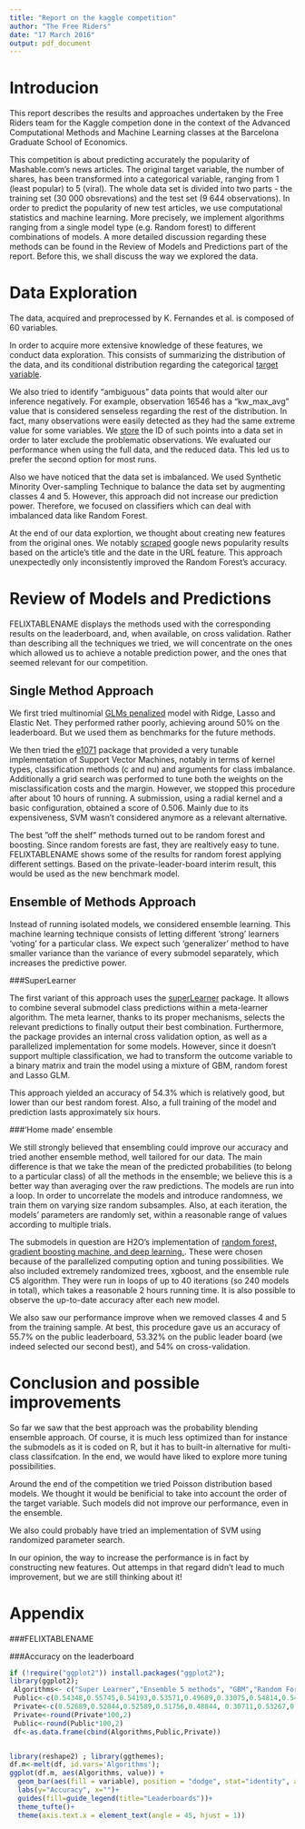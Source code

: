 ```yaml
---
title: "Report on the kaggle competition"
author: "The Free Riders"
date: "17 March 2016"
output: pdf_document
---
```


# Introducion

This report describes the results and approaches undertaken by the Free Riders team for the Kaggle competion done in the context of the Advanced Computational Methods and Machine Learning classes at the Barcelona Graduate School of Economics.  

This competition is about predicting accurately the popularity of Mashable.com's news articles. The original target variable, the number of shares, has been transformed into a categorical variable, ranging from 1 (least popular) to 5 (viral). The whole data set is divided into two parts - the training set (30 000 obsrevations) and the test set (9 644 observations). In order to predict the popularity of new test articles, we use computational statistics and machine learning. More precisely, we implement algorithms ranging from a single model type (e.g. Random forest) to different combinations of models.  A more detailed discussion regarding these methods can be found in the Review of Models and Predictions part of the report. Before this, we shall discuss the way we explored the data.  

# Data Exploration

The data, acquired and preprocessed by K. Fernandes et al. is composed of 60 variables. 

In order to acquire more extensive knowledge of these features, we conduct data exploration. This consists of summarizing the distribution of the data, and its conditional distribution regarding the categorical [target variable](https://github.com/FelixGSE/Riding-free-on-KAGGLE/blob/master/Project/Work/R_Scripts/F00_DataInspection.R).  

We also tried to identify "ambiguous" data points that would alter our inference negatively. For example, observation 16546 has a "kw_max_avg" value that is considered senseless regarding the rest of the distribution. In fact, many observations were easily detected as they had the same extreme value for some variables. We [store](https://github.com/FelixGSE/Riding-free-on-KAGGLE/blob/master/Project/Data/Raw_Data/outliers_id) the ID of such points into a data set in order to later exclude the problematic observations.  We evaluated our performance when using the full data, and the reduced data. This led us to prefer the second option for most runs.  

Also we have noticed that the data set is imbalanced. We used Synthetic Minority Over-sampling Technique to balance the data set by augmenting classes 4 and 5. However, this approach did not increase our prediction power. Therefore, we focused on classifiers which can deal with imbalanced data like Random Forest.  

At the end of our data explortion, we thought about creating new features from the original ones. We notably [scraped](https://github.com/FelixGSE/Riding-free-on-KAGGLE/blob/master/Project/Work/R_Scripts/scrape.R) google news popularity results based on the article's title and the date in the URL feature. This approach unexpectedly only inconsistently improved the Random Forest's accuracy.  

# Review of Models and Predictions
FELIXTABLENAME displays the methods used with the corresponding results on the leaderboard, and, when available, on cross validation. Rather than describing all the techniques we tried, we will concentrate on the ones which allowed us to achieve a notable prediction power, and the ones that seemed relevant for our competition.

## Single Method Approach

We first tried multinomial [GLMs penalized](https://github.com/FelixGSE/Riding-free-on-KAGGLE/blob/master/Project/Work/R_Scripts/F11_PenalizedGLM_v01.R) model with Ridge, Lasso and Elastic Net. They performed rather poorly, achieving around 50% on the leaderboard. But we used them as benchmarks for the future methods. 

We then tried the [e1071](https://github.com/FelixGSE/Riding-free-on-KAGGLE/blob/master/Project/Work/R_Scripts/F12_SVM.R) package that provided a very tunable implementation of Support Vector Machines, notably in terms of kernel types, classification methods (c and nu) and arguments for class imbalance. Additionally a grid search was performed to tune both the weights on the misclassification costs and the margin. However, we stopped this procedure after about 10 hours of running. A submission, using a radial kernel and a basic configuration, obtained a score of 0.506. Mainly due to its expensiveness, SVM wasn’t considered anymore as a relevant alternative.

The best ”off the shelf” methods turned out to be random forest and boosting. Since random forests are fast, they are realtively easy to tune. FELIXTABLENAME shows some of the results for random forest applying different settings. Based on the private-leader-board interim result, this would be used as the new benchmark model. 

## Ensemble of Methods Approach

Instead of running isolated models, we considered ensemble learning. This machine learning technique consists of letting different 'strong' learners 'voting' for a particular class. We expect such 'generalizer' method to have smaller variance than the variance of every submodel separately, which increases the predictive power.

###SuperLearner

The first variant of this approach uses the [superLearner](https://github.com/FelixGSE/Riding-free-on-KAGGLE/blob/master/Project/Work/R_Scripts/F15_SuperLearner.r) package. It allows to combine several submodel class predictions within a meta-learner algorithm. The meta learner, thanks to its proper mechanisms, selects the relevant predictions to finally output their best combination. Furthermore, the package provides an internal cross validation option, as well as a parallelized implementation for some models. However, since it doesn’t support multiple classification, we had to transform the outcome variable to a binary matrix and train the model using a mixture of GBM, random forest and Lasso GLM. 

This approach yielded an accuracy of 54.3% which is relatively good, but lower than our best random forest. Also, a full training of the model and prediction lasts approximately six hours.  

###'Home made' ensemble

We still strongly believed that ensembling could improve our accuracy and tried another ensemble method, well tailored for our data. The main difference is that we take the mean of the predicted probabilities (to belong to a particular class) of all the methods in the ensemble; we believe this is a better way than averaging over the raw predictions. The models are run into a loop. In order to uncorrelate the models and introduce randomness, we train them on varying size random subsamples. Also, at each iteration, the models' parameters are randomly set, within a reasonable range of values according to multiple trials. 

The submodels in question are H2O's implementation of [random forest, gradient boosting machine, and deep learning.](https://github.com/FelixGSE/Riding-free-on-KAGGLE/blob/master/Project/Work/R_Scripts/TriesFinalCV.R). These were chosen because of the parallelized computing option and tuning possibilities. We also included extremely randomized trees, xgboost, and the ensemble rule C5 algorithm. They were run in loops of up to 40 iterations (so 240 models in total), which takes a reasonable 2 hours running time. It is also possible to observe the up-to-date accuracy after each new model.

We also saw our performance improve when we removed classes 4 and 5 from the training sample. At best, this procedure gave us an accuracy of 55.7% on the public leaderboard, 53.32% on the public leader board (we indeed selected our second best), and 54% on cross-validation.

# Conclusion and possible improvements

So far we saw that the best approach was the probability blending ensemble approach. Of course, it is much less optimized than for instance the submodels as it is coded on R, but it has to built-in alternative for multi-class classifcation. In the end, we would have liked to explore more tuning possibilities. 

Around the end of the competition we tried Poisson distribution based models. We thought it would be benificial to take into account the order of the target variable. Such models did not improve our performance, even in the ensemble.

We also could probably have tried an implementation of SVM using randomized parameter search. 

In our opinion, the way to increase the performance is in fact by constructing new features. Out attemps in that regard didn't lead to much improvement, but we are still thinking about it!

# Appendix

###FELIXTABLENAME

###Accuracy on the leaderboard
```r
if (!require("ggplot2")) install.packages("ggplot2"); 
library(ggplot2);
 Algorithms<- c("Super Learner","Ensemble 5 methods", "GBM","Random Forest","SVM","Elastic Net GBM","Ensenble 6 methods","Tuned Ensemble 5 Methods")
 Public<-c(0.54348,0.55745,0.54193,0.53571,0.49689,0.33075,0.54814,0.54814)
 Private<-c(0.52689,0.52844,0.52589,0.51756,0.48844, 0.30711,0.53267,0.53322)
 Private<-round(Private*100,2)
 Public<-round(Public*100,2)
 df<-as.data.frame(cbind(Algorithms,Public,Private))


library(reshape2) ; library(ggthemes);
df.m<-melt(df, id.vars='Algorithms');
ggplot(df.m, aes(Algorithms, value)) +   
  geom_bar(aes(fill = variable), position = "dodge", stat="identity", alpha=.5)+
  labs(y="Accuracy", x="")+
  guides(fill=guide_legend(title="Leaderboards"))+
  theme_tufte()+
  theme(axis.text.x = element_text(angle = 45, hjust = 1))
```
